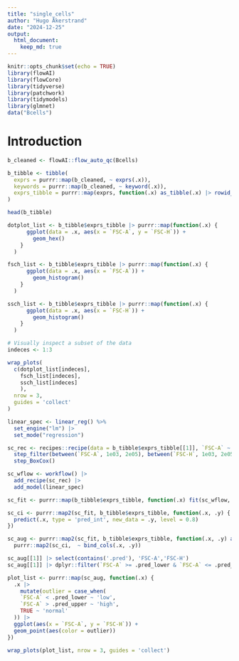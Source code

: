 ```yaml
---
title: "single_cells"
author: "Hugo Åkerstrand"
date: "2024-12-25"
output: 
  html_document: 
    keep_md: true
---
```


```r
knitr::opts_chunk$set(echo = TRUE)
library(flowAI)
library(flowCore)
library(tidyverse)
library(patchwork)
library(tidymodels)
library(glmnet)
data("Bcells")
```

# Introduction

```r
b_cleaned <- flowAI::flow_auto_qc(Bcells)
```

```r
b_tibble <- tibble(
  exprs = purrr::map(b_cleaned, ~ exprs(.x)),                                                            # Expression data
  keywords = purrr::map(b_cleaned, ~ keyword(.x)),                                                       # Meta data
  exprs_tibble = purrr::map(exprs, function(.x) as_tibble(.x) |> rowid_to_column(var = 'event_id'))      # For gating
)

head(b_tibble)
```

```r

dotplot_list <- b_tibble$exprs_tibble |> purrr::map(function(.x) {
      ggplot(data = .x, aes(x = `FSC-A`, y = `FSC-H`)) +
        geom_hex()
    }
  )

fsch_list <- b_tibble$exprs_tibble |> purrr::map(function(.x) {
      ggplot(data = .x, aes(x = `FSC-A`)) +
        geom_histogram()
    }
  )

ssch_list <- b_tibble$exprs_tibble |> purrr::map(function(.x) {
      ggplot(data = .x, aes(x = `FSC-H`)) +
        geom_histogram()
    }
  )

# Visually inspect a subset of the data
indeces <- 1:3

wrap_plots(
  c(dotplot_list[indeces], 
    fsch_list[indeces], 
    ssch_list[indeces]
    ), 
  nrow = 3, 
  guides = 'collect'
)
```

```r
linear_spec <- linear_reg() %>%
  set_engine("lm") |> 
  set_mode("regression")

sc_rec <- recipes::recipe(data = b_tibble$exprs_tibble[[1]], `FSC-A` ~ `FSC-H`) |> 
  step_filter(between(`FSC-A`, 1e03, 2e05), between(`FSC-H`, 1e03, 2e05)) |> 
  step_BoxCox()

sc_wflow <- workflow() |> 
  add_recipe(sc_rec) |> 
  add_model(linear_spec) 

sc_fit <- purrr::map(b_tibble$exprs_tibble, function(.x) fit(sc_wflow, .x))

sc_ci <- purrr::map2(sc_fit, b_tibble$exprs_tibble, function(.x, .y) {
  predict(.x, type = 'pred_int', new_data = .y, level = 0.8)
})

sc_aug <- purrr::map2(sc_fit, b_tibble$exprs_tibble, function(.x, .y) augment(.x, .y)) |> 
  purrr::map2(sc_ci,  ~ bind_cols(.x, .y))

```

```r
sc_aug[[1]] |> select(contains('.pred'), 'FSC-A','FSC-H')
sc_aug[[1]] |> dplyr::filter(`FSC-A` >= .pred_lower & `FSC-A` <= .pred_upper)
```

```r

plot_list <- purrr::map(sc_aug, function(.x) {
  .x |>
    mutate(outlier = case_when(
    `FSC-A` < .pred_lower ~ 'low',
    `FSC-A` > .pred_upper ~ 'high',
    TRUE ~ 'normal'
  )) |>
  ggplot(aes(x = `FSC-A`, y = `FSC-H`)) +
  geom_point(aes(color = outlier))
})

wrap_plots(plot_list, nrow = 3, guides = 'collect')
```
